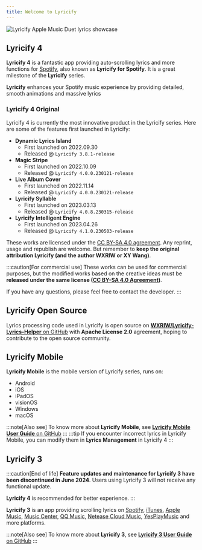 ```yaml
---
title: Welcome to Lyricify
---
```


![Lyricify Apple Music Duet lyrics showcase](@assets/get-started/func-lyrics-am-duet.png)

## Lyricify 4

**Lyricify 4** is a fantastic app providing auto-scrolling lyrics and more functions for [Spotify](https://spotify.com), also known as **Lyricify for Spotify**. It is a great milestone of the **Lyricify** series.

**Lyricify** enhances your Spotify music experience by providing detailed, smooth animations and massive lyrics

### Lyricify 4 Original

Lyricify 4 is currently the most innovative product in the Lyricify series. Here are some of the features first launched in Lyricify:

-   **Dynamic Lyrics Island**
    -   First launched on 2022.09.30
    -   Released @ `Lyricify 3.8.1-release`
-   **Magic Stripe**
    -   First launched on 2022.10.09
    -   Released @ `Lyricify 4.0.0.230121-release`
-   **Live Album Cover**
    -   First launched on 2022.11.14
    -   Released @ `Lyricify 4.0.0.230121-release`
-   **Lyricify Syllable**
    -   First launched on 2023.03.13
    -   Released @ `Lyricify 4.0.8.230315-release`
-   **Lyricify Intelligent Engine**
    -   First launched on 2023.04.26
    -   Released @ `Lyricify 4.1.0.230503-release`

These works are licensed under the [CC BY-SA 4.0 agreement](https://creativecommons.org/licenses/by-sa/4.0/). Any reprint, usage and republish are welcome. But remember to **keep the original attribution Lyricify (and the author WXRIW or XY Wang)**.

:::caution[For commercial use] These works can be used for commercial purposes, but the modified works based on the creative ideas must be **released under the same license ([CC BY-SA 4.0 Agreement](https://creativecommons.org/licenses/by-sa/4.0/))**.

If you have any questions, please feel free to contact the developer. :::

## Lyricify Open Source

Lyrics processing code used in Lyricify is open source on [**WXRIW/Lyricify-Lyrics-Helper** on GitHub](https://github.com/WXRIW/Lyricify-Lyrics-Helper) with **Apache License 2.0** agreement, hoping to contribute to the open source community.

## Lyricify Mobile

**Lyricify Mobile** is the mobile version of Lyricify series, runs on:

-   Android
-   iOS
-   iPadOS
-   visionOS
-   Windows
-   macOS

:::note[Also see] To know more about **Lyricify Mobile**, see [**Lyricify Mobile User Guide** on GitHub](https://github.com/WXRIW/Lyricify-App/blob/main/docs/Lyricify%20Mobile/README.md) ::: :::tip If you encounter incorrect lyrics in Lyricify Mobile, you can modify them in **Lyrics Management** in Lyricify 4 :::

## Lyricify 3

:::caution[End of life] **Feature updates and maintenance for Lyricify 3 have been discontinued in June 2024**. Users using Lyricify 3 will not receive any functional update.

**Lyricify 4** is recommended for better experience. :::

**Lyricify 3** is an app providing scrolling lyrics on [Spotify](https://www.spotify.com), [iTunes](https://www.apple.com/itunes/), [Apple Music](https://music.apple.com/), [Music Center](https://www.sony.com/electronics/support/articles/MC4PC020001), [QQ Music](https://y.qq.com), [Netease Cloud Music](https://music.163.com), [YesPlayMusic](https://github.com/qier222/YesPlayMusic) and more platforms.

:::note[Also see] To know more about **Lyricify 3**, see [**Lyricify 3 User Guide** on GitHub](https://github.com/WXRIW/Lyricify-App/blob/main/docs/Lyricify%203/README.md) :::
